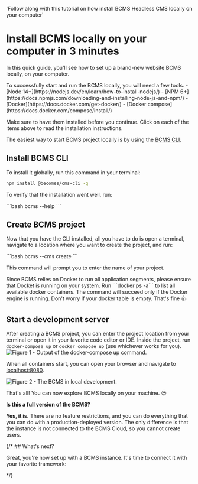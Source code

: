 
  'Follow along with this tutorial on how install BCMS Headless CMS locally on your computer'

# Install BCMS locally on your computer in 3 minutes

In this quick guide, you'll see how to set up a brand-new website BCMS locally, on your computer.

<Note>
  To successfully start and run the BCMS locally, you will need a few tools.
  - [Node 14+](https://nodejs.dev/en/learn/how-to-install-nodejs/)
  - [NPM 6+](https://docs.npmjs.com/downloading-and-installing-node-js-and-npm/)
  - [Docker](https://docs.docker.com/get-docker/)
  - [Docker compose](https://docs.docker.com/compose/install/)

  Make sure to have them installed before you continue. Click on each of the items above to read the installation instructions.
</Note>

The easiest way to start BCMS project locally is by using the [BCMS CLI](https://www.npmjs.com/package/@becomes/cms-cli).

## Install BCMS CLI

To install it globally, run this command in your terminal:
<CodeGroup>
  ```bash
  npm install @becomes/cms-cli -g
```
</CodeGroup>

To verify that the installation went well, run:

<CodeGroup>
  ```bash
  bcms --help
```
</CodeGroup>

## Create BCMS project

Now that you have the CLI installed, all you have to do is open a terminal, navigate to a location where you want to create the project, and run:

<CodeGroup>
  ```bash
  bcms --cms create
```
</CodeGroup>

This command will prompt you to enter the name of your project.

<Note>
  Since BCMS relies on Docker to run all application segments, please ensure that Docket is running on your system. Run ```docker ps -a``` to list all available docker containers. The command will succeed only if the Docker engine is running. Don't worry if your docker table is empty. That's fine 👍
</Note>

## Start a development server

After creating a BCMS project, you can enter the project location from your terminal or open it in your favorite code editor or IDE. Inside the project, run ```docker-compose up``` or ```docker compose up```  (use whichever works for you).
<Image
  src={outputOfTheDockerComposeUpCommand}
  alt="Figure 1 - Output of the docker-compose up command."
  className="h-auto w-full"
  unoptimized
/>

When all containers start, you can open your browser and navigate to [localhost:8080](http://localhost:8080).

<Image
  src={bcmsInLocalDev}
  alt="Figure 2 - The BCMS in local development."
  className="h-auto w-full"
  unoptimized
/>

That's all! You can now explore BCMS locally on your machine. 😍

**Is this a full version of the BCMS?**

**Yes, it is.** There are no feature restrictions, and you can do everything that you can do with a production-deployed version. The only difference is that the instance is not connected to the BCMS Cloud, so you cannot create users.

{/* ## What's next?

Great, you're now set up with a BCMS instance. It's time to connect it with your favorite framework:

<Libraries /> */}
